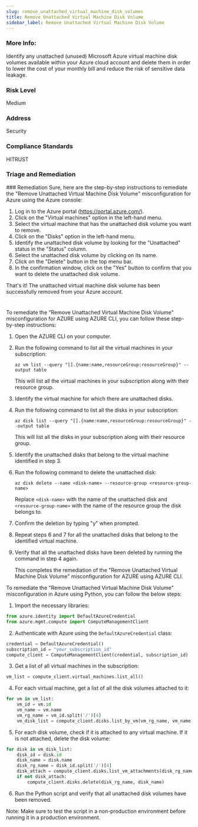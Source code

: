 ```yaml
---
slug: remove_unattached_virtual_machine_disk_volumes
title: Remove Unattached Virtual Machine Disk Volume
sidebar_label: Remove Unattached Virtual Machine Disk Volume
---
```


### More Info:

Identify any unattached (unused) Microsoft Azure virtual machine disk volumes available within your Azure cloud account and delete them in order to lower the cost of your monthly bill and reduce the risk of sensitive data leakage.

### Risk Level

Medium

### Address

Security

### Compliance Standards

HITRUST

### Triage and Remediation
<Tabs>
<Tab title='Remediation'>
### Remediation

<AccordionGroup>
<Accordion title='Using Console' defaultOpen='true'>
Sure, here are the step-by-step instructions to remediate the "Remove Unattached Virtual Machine Disk Volume" misconfiguration for Azure using the Azure console:

1. Log in to the Azure portal (https://portal.azure.com/).
2. Click on the "Virtual machines" option in the left-hand menu.
3. Select the virtual machine that has the unattached disk volume you want to remove.
4. Click on the "Disks" option in the left-hand menu.
5. Identify the unattached disk volume by looking for the "Unattached" status in the "Status" column.
6. Select the unattached disk volume by clicking on its name.
7. Click on the "Delete" button in the top menu bar.
8. In the confirmation window, click on the "Yes" button to confirm that you want to delete the unattached disk volume.

That's it! The unattached virtual machine disk volume has been successfully removed from your Azure account.

#
</Accordion>

<Accordion title='Using CLI'>
To remediate the "Remove Unattached Virtual Machine Disk Volume" misconfiguration for AZURE using AZURE CLI, you can follow these step-by-step instructions:

1. Open the AZURE CLI on your computer.

2. Run the following command to list all the virtual machines in your subscription:

   `az vm list --query "[].{name:name,resourceGroup:resourceGroup}" --output table`

   This will list all the virtual machines in your subscription along with their resource group.

3. Identify the virtual machine for which there are unattached disks.

4. Run the following command to list all the disks in your subscription:

   `az disk list --query "[].{name:name,resourceGroup:resourceGroup}" --output table`

   This will list all the disks in your subscription along with their resource group.

5. Identify the unattached disks that belong to the virtual machine identified in step 3.

6. Run the following command to delete the unattached disk:

   `az disk delete --name <disk-name> --resource-group <resource-group-name>`

   Replace `<disk-name>` with the name of the unattached disk and `<resource-group-name>` with the name of the resource group the disk belongs to.

7. Confirm the deletion by typing "y" when prompted.

8. Repeat steps 6 and 7 for all the unattached disks that belong to the identified virtual machine.

9. Verify that all the unattached disks have been deleted by running the command in step 4 again.

   This completes the remediation of the "Remove Unattached Virtual Machine Disk Volume" misconfiguration for AZURE using AZURE CLI.
</Accordion>

<Accordion title='Using Python'>
To remediate the "Remove Unattached Virtual Machine Disk Volume" misconfiguration in Azure using Python, you can follow the below steps:

1. Import the necessary libraries:

```python
from azure.identity import DefaultAzureCredential
from azure.mgmt.compute import ComputeManagementClient
```

2. Authenticate with Azure using the `DefaultAzureCredential` class:

```python
credential = DefaultAzureCredential()
subscription_id = "your_subscription_id"
compute_client = ComputeManagementClient(credential, subscription_id)
```

3. Get a list of all virtual machines in the subscription:

```python
vm_list = compute_client.virtual_machines.list_all()
```

4. For each virtual machine, get a list of all the disk volumes attached to it:

```python
for vm in vm_list:
    vm_id = vm.id
    vm_name = vm.name
    vm_rg_name = vm_id.split('/')[4]
    vm_disk_list = compute_client.disks.list_by_vm(vm_rg_name, vm_name)
```

5. For each disk volume, check if it is attached to any virtual machine. If it is not attached, delete the disk volume:

```python
for disk in vm_disk_list:
    disk_id = disk.id
    disk_name = disk.name
    disk_rg_name = disk_id.split('/')[4]
    disk_attach = compute_client.disks.list_vm_attachments(disk_rg_name, disk_name)
    if not disk_attach:
        compute_client.disks.delete(disk_rg_name, disk_name)
```

6. Run the Python script and verify that all unattached disk volumes have been removed.

Note: Make sure to test the script in a non-production environment before running it in a production environment.
</Accordion>

</AccordionGroup>
</Tab>
</Tabs>

